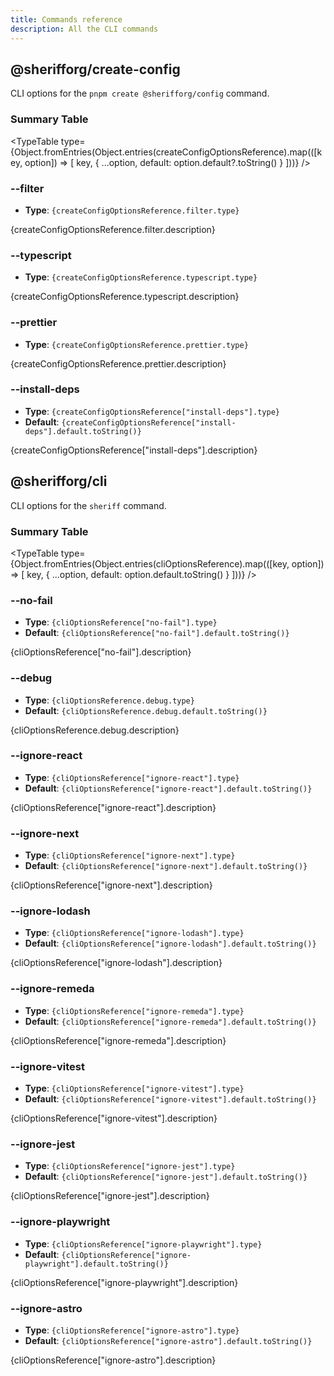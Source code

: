 ```yaml
---
title: Commands reference
description: All the CLI commands
---
```



## @sherifforg/create-config

CLI options for the `pnpm create @sherifforg/config` command.

### Summary Table

<TypeTable
  type={Object.fromEntries(Object.entries(createConfigOptionsReference).map(([key, option]) => [
    key,
    {
      ...option,
      default: option.default?.toString()
    }
  ]))} />

### --filter

- **Type**: <code>{createConfigOptionsReference.filter.type}</code>

<p>{createConfigOptionsReference.filter.description}</p>

### --typescript

- **Type**: <code>{createConfigOptionsReference.typescript.type}</code>

<p>{createConfigOptionsReference.typescript.description}</p>

### --prettier

- **Type**: <code>{createConfigOptionsReference.prettier.type}</code>

<p>{createConfigOptionsReference.prettier.description}</p>

### --install-deps

- **Type**: <code>{createConfigOptionsReference["install-deps"].type}</code>
- **Default**: <code>{createConfigOptionsReference["install-deps"].default.toString()}</code>

<p>{createConfigOptionsReference["install-deps"].description}</p>

## @sherifforg/cli

CLI options for the `sheriff` command.

### Summary Table

<TypeTable
  type={Object.fromEntries(Object.entries(cliOptionsReference).map(([key, option]) => [
    key,
    {
      ...option,
      default: option.default.toString()
    }
  ]))} />

### --no-fail
- **Type**: <code>{cliOptionsReference["no-fail"].type}</code>
- **Default**: <code>{cliOptionsReference["no-fail"].default.toString()}</code>

<p>{cliOptionsReference["no-fail"].description}</p>

### --debug
- **Type**: <code>{cliOptionsReference.debug.type}</code>
- **Default**: <code>{cliOptionsReference.debug.default.toString()}</code>

<p>{cliOptionsReference.debug.description}</p>

### --ignore-react
- **Type**: <code>{cliOptionsReference["ignore-react"].type}</code>
- **Default**: <code>{cliOptionsReference["ignore-react"].default.toString()}</code>

<p>{cliOptionsReference["ignore-react"].description}</p>

### --ignore-next
- **Type**: <code>{cliOptionsReference["ignore-next"].type}</code>
- **Default**: <code>{cliOptionsReference["ignore-next"].default.toString()}</code>

<p>{cliOptionsReference["ignore-next"].description}</p>

### --ignore-lodash
- **Type**: <code>{cliOptionsReference["ignore-lodash"].type}</code>
- **Default**: <code>{cliOptionsReference["ignore-lodash"].default.toString()}</code>

<p>{cliOptionsReference["ignore-lodash"].description}</p>

### --ignore-remeda
- **Type**: <code>{cliOptionsReference["ignore-remeda"].type}</code>
- **Default**: <code>{cliOptionsReference["ignore-remeda"].default.toString()}</code>

<p>{cliOptionsReference["ignore-remeda"].description}</p>

### --ignore-vitest
- **Type**: <code>{cliOptionsReference["ignore-vitest"].type}</code>
- **Default**: <code>{cliOptionsReference["ignore-vitest"].default.toString()}</code>

<p>{cliOptionsReference["ignore-vitest"].description}</p>

### --ignore-jest
- **Type**: <code>{cliOptionsReference["ignore-jest"].type}</code>
- **Default**: <code>{cliOptionsReference["ignore-jest"].default.toString()}</code>

<p>{cliOptionsReference["ignore-jest"].description}</p>

### --ignore-playwright
- **Type**: <code>{cliOptionsReference["ignore-playwright"].type}</code>
- **Default**: <code>{cliOptionsReference["ignore-playwright"].default.toString()}</code>

<p>{cliOptionsReference["ignore-playwright"].description}</p>

### --ignore-astro
- **Type**: <code>{cliOptionsReference["ignore-astro"].type}</code>
- **Default**: <code>{cliOptionsReference["ignore-astro"].default.toString()}</code>

<p>{cliOptionsReference["ignore-astro"].description}</p>
